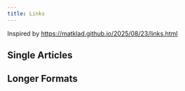 ```yaml
---
title: Links
---
```



Inspired by https://matklad.github.io/2025/08/23/links.html


## Single Articles

<LinkCard
  title="Move Your Bugs to the Left"
  href="https://samwho.dev/blog/move-your-bugs-to-the-left/"
  description="Nobody wants to fix bugs under time pressure. This article explains how to catch bugs early i.e. moving them to the left."
/>
<LinkCard
  title="Choosing our Preferences"
  href="https://ometer.com/preferences.html"
  description="A classic in the GNOME community. Find out why we should be mindful when deciding what should be a preference and what should just be hard-coded."
/>
<LinkCard
  title="How Can You Not Be Romantic About Programming?"
  href="https://thorstenball.com/blog/2020/09/08/how-can-you-not-be-romantic-about-programming/"
  description='I have nothing to add to the title.'
/>
<LinkCard
  title="Visual Design Rules You Can Safely Follow Every Time"
  href="https://anthonyhobday.com/sideprojects/saferules/"
  description="Visual design doesn't come easy to me. Practice and re-reading this page before starting a project makes it much easier for me."
/>
<LinkCard
  title="Build Your Own React"
  href="https://pomb.us/build-your-own-react/"
  description="Ever wondered how React works behind the scenes? Here you'll learn how do build your own React in ~300 lines of code."
/>
<LinkCard
  title="Fine-Grained Reactivity With Signals"
  href="https://docs.solidjs.com/advanced-concepts/fine-grained-reactivity"
  description="Apart from React, most modern web frameworks moved to signals in order to achieve fine-grained reactivity. This SolidJS article will give you a good mental model for how this works behind the scenes."
/>
<LinkCard
  title="Teach Yourself Computer Science"
  href="https://teachyourselfcs.com/"
  description="A great entry point to learn computer science. This page gives you an opinionated list of subjects and books to focus on."
/>
<LinkCard
  title="Names Should Be Cute, Not Descriptive"
  href="https://ntietz.com/blog/name-your-projects-cutesy-things/"
  description="A pet peeve of mine. If you name your project, choose a cute name, not a descriptive one."
/>
<LinkCard
  title="Left to Right Programming"
  href="https://graic.net/p/left-to-right-programming"
  description="Ever wondered why functional features like list comprehensions are so hard to read in Python? Read about left-to-right programming to see how other languages do it right."
/>
<LinkCard
  title="The Power of Being New: A Proven Recipe for High Impact"
  href="https://hazelweakly.me/blog/the-power-of-being-new--a-proven-recipe-for-high-impact/"
  description="Take advantage of the fact that you yourself or a colleague only recently joined the team."
/>

## Longer Formats

<LinkCard
  title="Crafting Interpreters"
  href="https://www.craftinginterpreters.com/contents.html"
  description="This is my favorite CS book. Write your own language and enjoy ever second of it!"
/>
<LinkCard
  title="Bartosz Ciechanowski"
  href="https://ciechanow.ski/archives/"
  description="Every post of Bartosz Ciechanowski is a gem. He takes a subject he is curious about, thoroughly researches it and then presents it together with interactive 3D animations."
/>
<LinkCard
  title="The Feynman Lectures on Physics"
  href="https://www.feynmanlectures.caltech.edu/"
  description="Did you know that you can read the most famous Physics book series for free? I can especially recommend the first half of the first book."
/>
<LinkCard
  title="Operating Systems: Three Easy Pieces"
  href="https://pages.cs.wisc.edu/~remzi/OSTEP/"
  description="With this free book, you learn enough about operating systems to be dangerous."
/>
<LinkCard
  title="Writing an OS in Rust"
  href="https://os.phil-opp.com/"
  description="Write your own operating system -- step-by-step -- all in Rust."
/>
<LinkCard
  title="Fundamentals of Data Visualization"
  href="https://clauswilke.com/dataviz/"
  description="Do you want to make plots that make your point clear? Then this is the book for you!"
/>
<LinkCard
  title="PhD Thesis by Eelco Dolstra -- Creator of Nix"
  href="https://edolstra.github.io/pubs/phd-thesis.pdf"
  description="Did you know that the creator of Nix wrote his PhD thesis about Nix? If you want to learn about the principles behind Nix, this is the best ressource in my opinion."
/>
